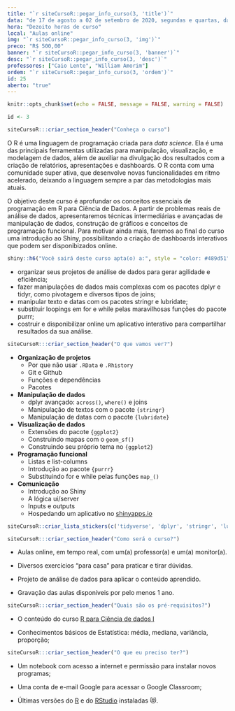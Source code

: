 ```yaml
---
title: "`r siteCursoR::pegar_info_curso(3, 'title')`"
data: "de 17 de agosto a 02 de setembro de 2020, segundas e quartas, das 19h às 22h."
hora: "Dezoito horas de curso"
local: "Aulas online"
img: "`r siteCursoR::pegar_info_curso(3, 'img')`"
preco: "R$ 500,00"
banner: "`r siteCursoR::pegar_info_curso(3, 'banner')`"
desc: "`r siteCursoR::pegar_info_curso(3, 'desc')`"
professores: ["Caio Lente", "William Amorim"]
ordem: "`r siteCursoR::pegar_info_curso(3, 'ordem')`"
id: 25
aberto: "true"
---
```


```r
knitr::opts_chunk$set(echo = FALSE, message = FALSE, warning = FALSE)

id <- 3
```

```r
siteCursoR:::criar_section_header("Conheça o curso")
```

O R é uma linguagem de programação criada para *data science*. Ela é uma das principais ferramentas utilizadas para manipulação, visualização, e modelagem de dados, além de auxiliar na divulgação dos resultados com a criação de relatórios, apresentações e dashboards. O R conta com uma comunidade super ativa, que desenvolve novas funcionalidades em ritmo acelerado, deixando a linguagem sempre a par das metodologias mais atuais.

O objetivo deste curso é aprofundar os conceitos essenciais de programação em R para Ciência de Dados. A partir de problemas reais de análise de dados, apresentaremos técnicas intermediárias e avançadas de manipulação de dados, construção de gráficos e conceitos de programação funcional. Para motivar ainda mais, faremos ao final do curso uma introdução ao Shiny, possibilitando a criação de dashboards interativos que podem ser disponibizados online.

```r
shiny::h6("Você sairá deste curso apta(o) a:", style = "color: #489d51")
```


::: {.voce-saira}
- organizar seus projetos de análise de dados para gerar agilidade e eficiência;
- fazer manipulações de dados mais complexas com os pacotes dplyr e tidyr, como pivotagem e diversos tipos de joins;
- manipular texto e datas com os pacotes stringr e lubridate;
- substituir loopings em for e while pelas maravilhosas funções do pacote purrr;
- costruir e disponibilizar online um aplicativo interativo para compartilhar resultados da sua análise.
:::

```r
siteCursoR:::criar_section_header("O que vamos ver?")
```

::: {.row}

:::: {.column-esq}
- **Organização de projetos**
  - Por que não usar `.RData` e `.Rhistory`
  - Git e Github
  - Funções e dependências
  - Pacotes
- **Manipulação de dados**
  - dplyr avançado: `across()`, `where()` e joins
  - Manipulação de textos com o pacote `{stringr}`
  - Manipulação de datas com o pacote `{lubridate}`
- **Visualização de dados**
  - Extensões do pacote `{ggplot2}`
  - Construindo mapas com o `geom_sf()`
  - Construindo seu próprio tema no `{ggplot2}`
- **Programação funcional**
  - Listas e list-columns
  - Introdução ao pacote `{purrr}`
  - Substituindo for e while pelas funções `map_()`
- **Comunicação**
  - Introdução ao Shiny
  - A lógica ui/server
  - Inputs e outputs
  - Hospedando um aplicativo no [shinyapps.io](https://www.shinyapps.io/)
::::

:::: {.column-dir}

::::: {.row .justify-content-center}
```r
siteCursoR::criar_lista_stickers(c('tidyverse', 'dplyr', 'stringr', 'lubridate', 'ggplot2', 'purrr', 'usethis', 'devtools', 'shiny')) 
```
:::::

:::: 

:::

```r
siteCursoR:::criar_section_header("Como será o curso?")
```

- Aulas online, em tempo real, com um(a) professor(a) e um(a) monitor(a). 

- Diversos exercícios "para casa" para praticar e tirar dúvidas.

- Projeto de análise de dados para aplicar o conteúdo aprendido.

- Gravação das aulas disponíveis por pelo menos 1 ano.

```r
siteCursoR:::criar_section_header("Quais são os pré-requisitos?") 
```

- O conteúdo do curso [R para Ciência de dados I](https://www.curso-r.com/cursos/r4ds-1)

- Conhecimentos básicos de Estatística: média, mediana, variância, proporção;

```r
siteCursoR:::criar_section_header("O que eu preciso ter?")
```

- Um notebook com acesso a internet e permissão para instalar novos programas;

- Uma conta de e-mail Google para acessar o Google Classroom;

-  Últimas versões do [R](https://cran.r-project.org/) e do [RStudio](https://www.rstudio.com/products/rstudio/download/) instaladas &#128571;.